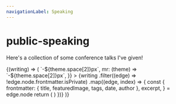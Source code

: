 ```yaml
---
navigationLabel: Speaking
---
```



# public-speaking

Here's a collection of some conference talks I've given!

<SourceList filter="speaking">
  {(writing) => (
    <Flex
      sx={{
        flexWrap: "wrap",
        ml: (theme) => `-${theme.space[2]}px`,
        mr: (theme) => `-${theme.space[2]}px`,
      }}
    >
      {writing
        .filter((edge) => !edge.node.frontmatter.isPrivate)
        .map((edge, index) => {
          const {
            frontmatter: { title, featuredImage, tags, date, author },
            excerpt,
          } = edge.node
          return (
            <SpeakingCard
              key={index}
              title={title}
              featuredImage={featuredImage}
              tags={tags}
              date={date}
              excerpt={excerpt}
              link={author}
            />
          )
        })}
    </Flex>
)}

</SourceList>
